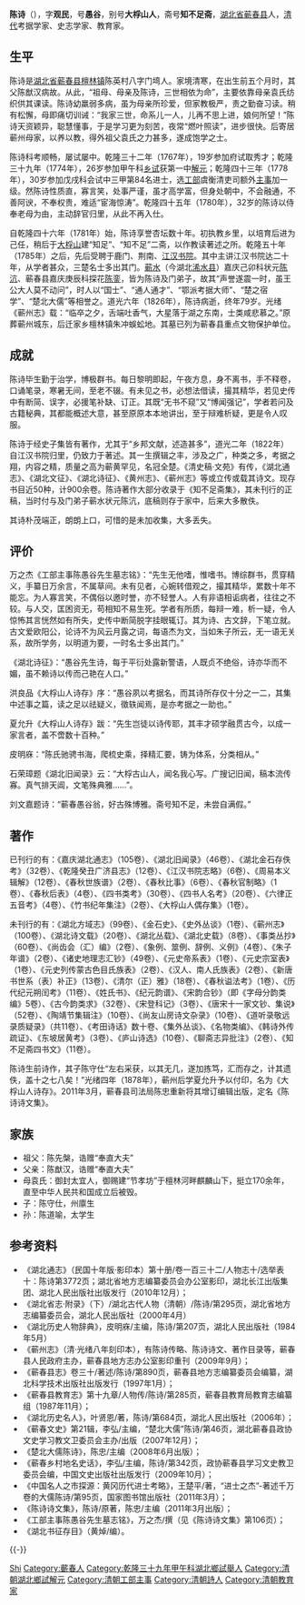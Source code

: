 {{明清人物信息框
| 姓名 = 陈诗
| 原名 = 
| 圖片名稱= 
| 圖片大小 = 200px
| 圖片說明 = 
| 最高職務 = 工部主事
| 國家 = 大清
| 籍貫 = [[湖北|湖北]][[蕲春县|蕲春县]]
| 族裔 = 漢族
| 字號 = 字观民，号愚谷，别号大桴山人
| 諡號 = 
| 出生日期 = [[乾隆|乾隆]]十三年（1748年）
| 出生地點 = [[湖北|湖北]][[蕲春县|蕲春县]]
| 逝世日期 = [[道光|道光]]六年（1826年）
| 逝世地點 = [[湖北|湖北]][[蕲春县|蕲春县]]
| 墓葬 = 
| 配偶 =
| 親屬 =
| 出身 = 
* 乾隆四十三年（1778年）戊戌科同進士出身
| 經歷 = 
| 著作 =
}}

'''陈诗'''（{{bd|1748年||1826年||Chen陈}}），字'''观民'''，号'''愚谷'''，别号'''大桴山人'''，斋号'''知不足斋'''，[[湖北省|湖北省]][[蕲春县|蕲春县]]人，[[清代|清代]]考据学家、史志学家、教育家。

== 生平 ==
陈诗是[[湖北省|湖北省]][[蕲春县|蕲春县]][[檀林镇|檀林镇]]陈英村八字门塆人。家境清寒，在出生前五个月时，其父陈猷汉病故。从此，“祖母、母亲及陈诗，三世相依为命”，主要依靠母亲袁氏纺织供其课读。陈诗幼羸弱多病，虽为母亲所珍爱，但家教极严，责之勤奋习读。稍有松懈，母即痛切训诫：“我家三世，命系儿一人，儿再不思上进，娘何所望！”陈诗天资颖异，聪慧懂事，于是学习更为刻苦，夜常“燃叶照读”，进步很快。后寄居蕲州母家，以养以教，得外祖父袁氏之力甚多，遂成饱学之士。

陈诗科考顺畅，屡试屡中。乾隆三十二年（1767年），19岁参加府试取秀才；乾隆三十九年（1774年），26岁参加甲午科[[乡试|乡试]]获第一中[[解元|解元]]；乾隆四十三年（1778年），30岁参加戊戌科会试中三甲第84名进士，选[[工部|工部]]虞衡清吏司额外[[主事|主事]]加一级。然陈诗性质直，寡言笑，处事严谨，虽才高学富，但身处朝中，不会融通，不善阿谀，不奉权贵，难适“宦海惊涛”。乾隆四十五年（1780年），32岁的陈诗以侍奉老母为由，主动辞官归里，从此不再入仕。

自乾隆四十六年（1781年）始，陈诗享誉杏坛数十年。初执教乡里，以培育后进为己任，稍后于[[大桴山|大桴山]]建“知足”、“知不足”二斋，以作教读著述之所。乾隆五十年（1785年）之后，先后受聘于鹿门、荆南、[[江汉书院|江汉书院]]。其中主讲江汉书院达二十年，从学者甚众，三楚名士多出其门。[[蕲水|蕲水]]（今湖北[[浠水县|浠水县]]）嘉庆己卯科状元[[陈沆|陈沆]]、蕲春县嘉庆庚辰科探花[[陈銮|陈銮]]，皆为陈诗及门弟子，故其“声誉遂震一时，虽王公大人莫不动问”，时人以“国士”、“通人通才”、“鄂派考据大师”、“楚之宿学”、“楚北大儒”等相誉之。道光六年（1826年），陈诗病逝，终年79岁。光绪《蕲州志》载：“临卒之夕，舌端吐香气，大星落于湖之东南，士类咸悲慕之。”原葬蕲州城东，后迁家乡檀林镇朱冲蜈蚣地。其墓已列为蕲春县重点文物保护单位。

==成就==
陈诗毕生勤于治学，博极群书。每日黎明即起，午夜方息，身不离书，手不释卷，口诵笔录，寒暑无间，至老不辍。有未见之书，必想法借读，撮其精华，若见史传中有断简、误字，必援笔补缺、订正。其既“无书不窥”又“博闻强记”，学者若问及古籍秘典，其都能概述大意，甚至原原本本地讲出，至于辩难析疑，更是令人叹服。

陈诗于经史子集皆有著作，尤其于“乡邦文献，述造甚多”，道光二年（1822年）自江汉书院归里，仍致力于著述。其一生撰辑之丰，涉及之广，种类之多，考据之翔，内容之精，质量之高为蕲黄罕见，名冠全楚。《清史稿·文苑》有传，《湖北通志》、《湖北文征》、《湖北诗征》、《黄州志》、《蕲州志》等或立传或载其诗文。现存书目近50种，计900余卷。陈诗著作大部分收录于《知不足斋集》，其未刊行的正稿，当时付与及门弟子蕲水状元陈沆，底稿则存于家中，后来大多散佚。

其诗朴茂端正，朗朗上口，可惜的是未加收集，大多丢失。

==评价==
万之杰《工部主事陈愚谷先生墓志铭》：“先生无他嗜，惟嗜书。博综群书，贯穿精义，手纂日万余言，不属草间。未有见者，心婉转借观之，撮其精华，累数十年不能忘。为人寡言笑，不偶俗以邀时誉，亦不轻誉人。人有非语相诟病者，往往之不较。与人交，匡困资无，苟相知不易生死。学者有所质，每辩一难，析一疑，令人惊怖其言恍然如有所失，史传中断简脱字挂眼辄订。其为诗、古文辞，下笔立就。古文爱欧阳公，论诗不为风云月露之词，每语杰为文，当如朱子所云，无一语无关系，故所学务，以明道为要，一时名士多出其门。”

《湖北诗征》：“愚谷先生诗，每于平衍处露新警语，人既贞不绝俗，诗亦华而不媚，虽不赖诗以传而己艳在人口。”

洪良品《大桴山人诗存》序：“愚谷夙以考据名，而其诗所存仅十分之一二，其集中述事之篇，读之足以祛疑义，徵轶闻焉，是亦考据之一助也。”

夏允升《大桴山人诗存》跋：“先生岂徒以诗传耶，其丰才硕学融贯古今，以成一家言者，盖不啻数十百种。”

皮明庥：“陈氏驰骋书海，爬梳史乘，择精汇要，铸为体系，分类相从。”

石荣璋题《湖北旧闻录》云：“大桴古山人，闻名我心写。广搜记旧闻，稿本流传寡。真气排天阊，文笔殊典雅……”。

刘文嘉题诗：“蕲春愚谷翁，好古殊博雅。斋号知不足，未尝自满假。”

==著作==
已刊行的有：《嘉庆湖北通志》（105卷）、《湖北旧闻录》（46卷）、《湖北金石存佚考》（32卷）、《乾隆癸丑广济县志》（12卷）、《江汉书院志略》（6卷）、《周易本义辑解》（12卷）、《春秋世族谱》（2卷）、《春秋比事》（6卷）、《春秋官制略》（1卷）、《春秋后表》（4卷）、《四书类考》（30卷）、《四书人名考》（20卷）、《六律正五音考》（4卷）、《竹书纪年集注》（2卷）、《大桴山人偶存集》（1卷）。

未刊行的有：《湖北方域志》（99卷）、《金石史》、《史外丛谈》（1卷）、《蕲州志》（100卷）、《湖北诗文载》（20卷）、《湖北丛载》、《湖北史载》（8卷）、《事类丛抄》（60卷）、《尚齿会（汇）编》（2卷）、《象例、筮例、辞例、义例》（4卷）、《朱子年谱》（2卷）、《诸史地理志汇钞》（49卷）、《元史帝系表》（1卷）、《元史宗室表》（1卷）、《元史列传蒙古色目氏族表》（2卷）、《汉人、南人氏族表》（2卷）、《新唐书世系（表）补正》（13卷）、《清尔（正）雅》（18卷）、《春秋谥法考》（1卷）、《历代纪元朔闰考》（11卷）、《姓氏书》、《纪元韵谱》、《宋韵合钞》（即《字母分韵类编》5卷）、《古今韵类求》（32卷）、《宋登科记》（3卷）、《唐宋十一家文钞、集说》（52卷）、《陶靖节集辑注》（10卷）、《尚友山房诗文杂录》（10卷）、《道听录敬远录质疑录》（共11卷）、《考田诗话》数十卷、《集外丛谈》、《名物类编》、《韩诗外传疏证》、《东坡居黄考》（3卷）、《庐山诗选》（10卷）、《聊斋志异批注》（2卷）、《知不足斋四书文》（11卷）。

陈诗生前诗作，其子陈守仕“左右采获，以其无几，遂加拣笃，汇而存之，计其遗佚，盖十之七八矣！”光绪四年（1878年），蕲州后学夏允升予以付印，名为《大桴山人诗存》。2011年3月，蕲春县司法局陈忠重新将其增订编辑出版，定名《陈诗诗文集》。

== 家族 ==
*祖父：陈先槃，诰赠“奉直大夫”
*父亲：陈猷汉，诰赠“奉直大夫”
*母袁氏：御封太宜人，御赐建“节孝坊”于檀林河畔麒麟山下，挺立170余年，直至中华人民共和国成立后被毁。
*子：陈守仕，州廪生
*孙：陈道喻，太学生

==参考资料==
*《湖北通志》（民国十年版·影印本）第十册/卷一百三十二/人物志十/选举表十：陈诗第3772页；湖北省地方志编纂委员会办公室影印，湖北长江出版集团、湖北人民出版社出版发行（2010年12月）；
*《湖北省志·附录》（下）/湖北古代人物（清朝）/陈诗/第295页，湖北省地方志编纂委员会，湖北人民出版社（2000年4月）
*《湖北历史人物辞典》，皮明庥/主编，陈诗/第207页，湖北人民出版社（1984年5月）
*《蕲州志》（清·光绪八年刻印本），有陈诗传略、陈诗诗文、著作目录等，蕲春县人民政府主办，蕲春县地方志办公室影印重刊（2009年9月）；
*《蕲春县志》卷三十/著述/陈诗/第890页，蕲春县地方志编纂委员会编纂，湖北科学技术出版社出版发行（1997年1月）；
*《蕲春县教育志》第十九章/人物传/陈诗/第285页，蕲春县教育局教育志编纂组（1987年11月）；
*《湖北历史名人》，叶贤恩/著，陈诗/第684页，湖北人民出版社（2006年）；
*《蕲春文史》第21辑，李弘/主编，“楚北大儒”陈诗/第46页，湖北蕲春县政协文史学习教文卫委员会主办/出版（2007年12月）；
*《楚北大儒陈诗》，陈忠/主编（2008年6月出版）；
*《蕲春乡村地名史话》，李弘/主编，陈诗/第342页，政协蕲春县学习文史教卫委员会编，中国文史出版社出版发行（2009年10月）；
*《中国名人之市探源：黄冈历代进士考略》，王楚平/著，“进士之杰”-著述千万卷的大儒陈诗/第95页，国家图书馆出版社（2011年3月）；
*《陈诗诗文集》，陈诗/原著，陈忠/主编（2011年3月出版）；
*《工部主事陈愚谷先生墓志铭》，万之杰/撰（见《陈诗诗文集》第106页）；
*《湖北书征存目》（黄焯/编）。

{{-}}
{{乾隆四十三年戊戌科殿試金榜}}

{{Authority control}}
{{DEFAULTSORT:Chen陈}}
[[Category:陈姓|Shi]]
[[Category:蘄春人|Category:蘄春人]]
[[Category:乾隆三十九年甲午科湖北鄉試舉人|Category:乾隆三十九年甲午科湖北鄉試舉人]]
[[Category:清朝湖北鄉試解元|Category:清朝湖北鄉試解元]]
[[Category:清朝工部主事|Category:清朝工部主事]]
[[Category:清朝詩人|Category:清朝詩人]]
[[Category:清朝教育家|Category:清朝教育家]]